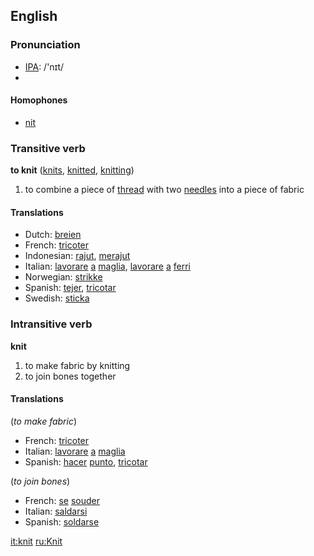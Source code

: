 ==English==

===Pronunciation===
*[[w:IPA|IPA]]: /'nɪt/
*{{audio|en-uk-knit.ogg|Audio (UK)}}

====Homophones====
*[[nit]]

===Transitive verb===
'''to knit''' ([[knits]], [[knitted]], [[knitting]])

# to combine a piece of [[thread]] with two [[needle]]s into a piece of fabric

====Translations====
*Dutch: [[breien]]
*French: [[tricoter]]
*Indonesian: [[rajut]], [[rajut|merajut]]
*Italian: [[lavorare]] [[a]] [[maglia]], [[lavorare]] [[a]] [[ferri]]
*Norwegian: [[strikke]]
*Spanish: [[tejer]], [[tricotar]]
*Swedish: [[sticka]]

===Intransitive verb===
'''knit'''

# to make fabric by knitting
# to join bones together

====Translations====
(''to make fabric'')
*French: [[tricoter]] 
*Italian: [[lavorare]] [[a]] [[maglia]]
*Spanish: [[hacer]] [[punto]], [[tricotar]]

(''to join bones'')
*French: [[se]] [[souder]]
*Italian: [[saldarsi]]
*Spanish: [[soldarse]]

[[it:knit]]
[[ru:Knit]]